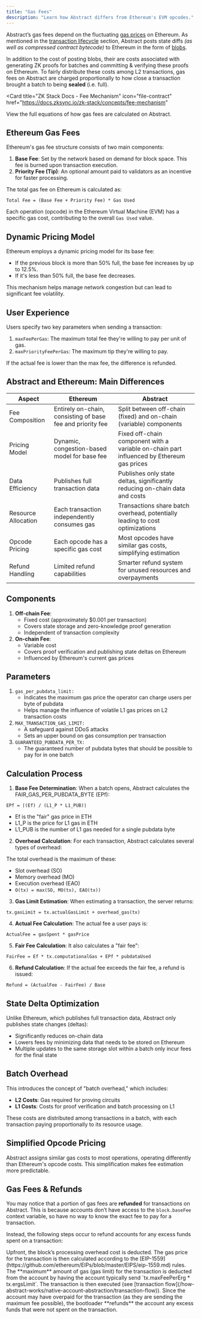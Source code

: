 ```yaml
---
title: "Gas Fees"
description: "Learn how Abstract differs from Ethereum's EVM opcodes."
---
```


Abstract&rsquo;s gas fees depend on the fluctuating
[gas prices](https://ethereum.org/en/developers/docs/gas/) on Ethereum. As mentioned in
the [transaction lifecycle](/how-abstract-works/architecture/transaction-lifecycle)
section, Abstract posts state diffs _(as well as compressed contract bytecode)_ to Ethereum
in the form of [blobs](https://www.eip4844.com/).

In addition to the cost of posting blobs, their are costs associated with generating
ZK proofs for batches and committing & verifying these proofs on Ethereum. To fairly distribute
these costs among L2 transactions, gas fees on Abstract are charged proportionally
to how close a transaction brought a batch to being **sealed** (i.e. full).

<Card
  title="ZK Stack Docs - Fee Mechanism"
  icon="file-contract"
  href="https://docs.zksync.io/zk-stack/concepts/fee-mechanism"
>
  View the full equations of how gas fees are calculated on Abstract.
</Card>

## Ethereum Gas Fees


Ethereum's gas fee structure consists of two main components:

1. **Base Fee**: Set by the network based on demand for block space. This fee is burned upon transaction execution.
2. **Priority Fee (Tip)**: An optional amount paid to validators as an incentive for faster processing.

The total gas fee on Ethereum is calculated as:

` Total Fee = (Base Fee + Priority Fee) * Gas Used `


Each operation (opcode) in the Ethereum Virtual Machine (EVM) has a specific gas cost, contributing to the overall `Gas Used` value.

## Dynamic Pricing Model

Ethereum employs a dynamic pricing model for its base fee:

- If the previous block is more than 50% full, the base fee increases by up to 12.5%.
- If it's less than 50% full, the base fee decreases.

This mechanism helps manage network congestion but can lead to significant fee volatility.

## User Experience

Users specify two key parameters when sending a transaction:

1. `maxFeePerGas`: The maximum total fee they're willing to pay per unit of gas.
2. `maxPriorityFeePerGas`: The maximum tip they're willing to pay.

If the actual fee is lower than the max fee, the difference is refunded.

## Abstract and Ethereum: Main Differences


| Aspect | Ethereum | Abstract |
| --- | --- | --- |
| Fee Composition | Entirely on-chain, consisting of base fee and priority fee | Split between off-chain (fixed) and on-chain (variable) components |
| Pricing Model | Dynamic, congestion-based model for base fee | Fixed off-chain component with a variable on-chain part influenced by Ethereum gas prices |
| Data Efficiency | Publishes full transaction data | Publishes only state deltas, significantly reducing on-chain data and costs |
| Resource Allocation | Each transaction independently consumes gas | Transactions share batch overhead, potentially leading to cost optimizations |
| Opcode Pricing | Each opcode has a specific gas cost | Most opcodes have similar gas costs, simplifying estimation |
| Refund Handling | Limited refund capabilities | Smarter refund system for unused resources and overpayments |

## Components 

1. **Off-chain Fee**:
    - Fixed cost (approximately $0.001 per transaction)
    - Covers state storage and zero-knowledge proof generation
    - Independent of transaction complexity
2. **On-chain Fee**:
    - Variable cost
    - Covers proof verification and publishing state deltas on Ethereum
    - Influenced by Ethereum's current gas prices

## Parameters

1. `gas_per_pubdata_limit:`
    - Indicates the maximum gas price the operator can charge users per byte of pubdata
    - Helps manage the influence of volatile L1 gas prices on L2 transaction costs
2. `MAX_TRANSACTION_GAS_LIMIT:`
    - A safeguard against DDoS attacks
    - Sets an upper bound on gas consumption per transaction
3. `GUARANTEED_PUBDATA_PER_TX:`
    - The guaranteed number of pubdata bytes that should be possible to pay for in one batch

##  Calculation Process 

1. **Base Fee Determination**: When a batch opens, Abstract calculates the FAIR_GAS_PER_PUBDATA_BYTE (EPf):

```
EPf = ⌈(Ef) / (L1_P * L1_PUB)⌉
```


- Ef is the "fair" gas price in ETH
- L1_P is the price for L1 gas in ETH
- L1_PUB is the number of L1 gas needed for a single pubdata byte

2. **Overhead Calculation**: For each transaction, Abstract calculates several types of overhead:

The total overhead is the maximum of these:
- Slot overhead (SO)
- Memory overhead (MO)
- Execution overhead (EAO)
- `O(tx) = max(SO, MO(tx), EAO(tx))`


3. **Gas Limit Estimation**: When estimating a transaction, the server returns:

```
tx.gasLimit = tx.actualGasLimit + overhead_gas(tx)
```


4. **Actual Fee Calculation**: The actual fee a user pays is:

```
ActualFee = gasSpent * gasPrice
```



5. **Fair Fee Calculation**: It also calculates a "fair fee":

```
FairFee = Ef * tx.computationalGas + EPf * pubdataUsed
```


6. **Refund Calculation**: If the actual fee exceeds the fair fee, a refund is issued:

```
Refund = (ActualFee - FairFee) / Base
```


## State Delta Optimization

Unlike Ethereum, which publishes full transaction data, Abstract only publishes state changes (deltas):

- Significantly reduces on-chain data
- Lowers fees by minimizing data that needs to be stored on Ethereum
- Multiple updates to the same storage slot within a batch only incur fees for the final state

## Batch Overhead

This introduces the concept of "batch overhead," which includes:

- **L2 Costs**: Gas required for proving circuits
- **L1 Costs**: Costs for proof verification and batch processing on L1

These costs are distributed among transactions in a batch, with each transaction paying proportionally to its resource usage.

## Simplified Opcode Pricing

Abstract assigns similar gas costs to most operations, operating differently than Ethereum's opcode costs. This simplification makes fee estimation more predictable.


## Gas Fees & Refunds

You may notice that a portion of gas fees are **refunded** for transactions on Abstract. This
is because accounts don&rsquo;t have access to the `block.baseFee` context variable,
so have no way to know the exact fee to pay for a transaction.

Instead, the following steps occur to refund accounts for any excess funds spent on a transaction:

<Steps>

<Step title="Block overhead fee deduction">
  Upfront, the block&rsquo;s processing overhead cost is deducted.
</Step>

<Step title="Gas price calculation">
  The gas price for the transaction is then calculated according to the
  [EIP-1559](https://github.com/ethereum/EIPs/blob/master/EIPS/eip-1559.md)
  rules.
</Step>

<Step title="Gas price calculation">
  The **maximum** amount of gas (gas limit) for the transaction is deducted from
  the account by having the account typically send `tx.maxFeePerErg *
  tx.ergsLimit`. The transaction is then executed (see [transaction
  flow](/how-abstract-works/native-account-abstraction/transaction-flow)).
</Step>

<Step title="Gas refund">
    Since the account may have overpaid for the transaction (as they are sending the maximum fee possible), the bootloader
    **refunds** the account any excess funds that were not spent on the transaction.
</Step>
</Steps>


